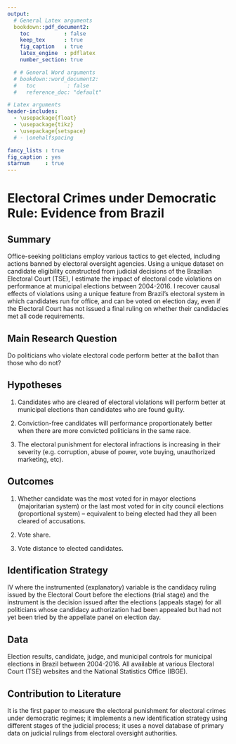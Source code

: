 ```yaml
---
output:
  # General Latex arguments
  bookdown::pdf_document2:
    toc           : false
    keep_tex      : true
    fig_caption   : true
    latex_engine  : pdflatex
    number_section: true

  # # General Word arguments
  # bookdown::word_document2:
  #   toc          : false
  #   reference_doc: "default"

# Latex arguments
header-includes:
  - \usepackage{float}
  - \usepackage{tikz}
  - \usepackage{setspace}
  # - \onehalfspacing

fancy_lists : true
fig_caption : yes
starnum     : true
---
```


# Electoral Crimes under Democratic Rule: Evidence from Brazil {#title1}

## Summary

Office-seeking politicians employ various tactics to get elected, including actions banned by electoral oversight agencies. Using a unique dataset on candidate eligibility constructed from judicial decisions of the Brazilian Electoral Court (TSE), I estimate the impact of electoral code violations on performance at municipal elections between 2004-2016. I recover causal effects of violations using a unique feature from Brazil's electoral system in which candidates run for office, and can be voted on election day, even if the Electoral Court has not issued a final ruling on whether their candidacies met all code requirements.

## Main Research Question

Do politicians who violate electoral code perform better at the ballot than those who do not?

## Hypotheses

#. Candidates who are cleared of electoral violations will perform better at municipal elections than candidates who are found guilty.

#. Conviction-free candidates will performance proportionately better when there are more convicted politicians in the same race.

#. The electoral punishment for electoral infractions is increasing in their severity (e.g. corruption, abuse of power, vote buying, unauthorized marketing, etc).

## Outcomes

#. Whether candidate was the most voted for in mayor elections (majoritarian system) or the last most voted for in city council elections (proportional system) -- equivalent to being elected had they all been cleared of accusations.

#. Vote share.

#. Vote distance to elected candidates.

## Identification Strategy

IV where the instrumented (explanatory) variable is the candidacy ruling issued by the Electoral Court before the elections (trial stage) and the instrument is the decision issued after the elections (appeals stage) for all politicians whose candidacy authorization had been appealed but had not yet been tried by the appellate panel on election day.

## Data

Election results, candidate, judge, and municipal controls for municipal elections in Brazil between 2004-2016. All available at various Electoral Court (TSE) websites and the National Statistics Office (IBGE).

## Contribution to Literature

It is the first paper to measure the electoral punishment for electoral crimes under democratic regimes; it implements a new identification strategy using different stages of the judicial process; it uses a novel database of primary data on judicial rulings from electoral oversight authorities.
